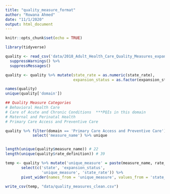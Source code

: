 ```yaml
---
title: "quality_measure_format"
author: "Rowana Ahmed"
date: "11/1/2020"
output: html_document
---
```


```r
knitr::opts_chunk$set(echo = TRUE)
```

```r
library(tidyverse)
```


```r
quality <- read_csv('data/2018_Adult_Health_Care_Quality_Measures_expansion_status.csv') %>% 
  suppressWarnings() %>% 
  suppressMessages()

quality <- quality %>% mutate(state_rate = as.numeric(state_rate), 
                              expansion_status = as.factor(expansion_status))
```

```r
names(quality)
unique(quality['domain']) 

## Quality Measure Categories
# Behavioral Health Care			
# Care of Acute and Chronic Conditions	***PQIs in this domain		 
# Maternal and Perinatal Health			
# Primary Care Access and Preventive Care

quality %>% filter(domain == 'Primary Care Access and Preventive Care') %>% 
            select('measure_name') %>% unique


length(unique(quality$measure_name)) # 22
length(unique(quality$rate_definition)) # 39

```

```r
temp <- quality %>% mutate('unique_measure' = paste(measure_name, rate_definition, sep = '__')) %>%   
       select(c('state', 'expansion_status',
                'unique_measure', 'state_rate')) %>%       
       pivot_wider(names_from = 'unique_measure', values_from = 'state_rate')
```


```r
write_csv(temp, "data/quality_measures_clean.csv")
```

